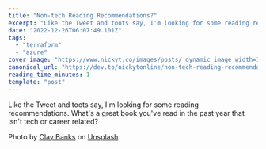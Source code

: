 ```yaml
---
title: "Non-tech Reading Recommendations?"
excerpt: "Like the Tweet and toots say, I'm looking for some reading recommendations. What's a great book..."
date: "2022-12-26T06:07:49.101Z"
tags:
  - "terraform"
  - "azure"
cover_image: "https://www.nickyt.co/images/posts/_dynamic_image_width=1000,height=420,fit=cover,gravity=auto,format=auto_https%3A%2F%2Fdev-to-uploads.s3.amazonaws.com%2Fuploads%2Farticles%2F60odxzsvyzr1y0m7hc9b.jpg"
canonical_url: "https://dev.to/nickytonline/non-tech-reading-recommendations-55pm"
reading_time_minutes: 1
template: "post"
---
```



Like the Tweet and toots say, I'm looking for some reading recommendations. What's a great book you've read in the past year that isn't tech or career related?

<Embed url="https://twitter.com/nickytonline/status/1607237169990475779" />

<Embed url="https://toot.cafe/@nickytonline/109578154449491127" />

Photo by <a href="https://unsplash.com/@claybanks?utm_source=unsplash&utm_medium=referral&utm_content=creditCopyText">Clay Banks</a> on <a href="https://unsplash.com/photos/w_qTfiPbjbg?utm_source=unsplash&utm_medium=referral&utm_content=creditCopyText">Unsplash</a>
